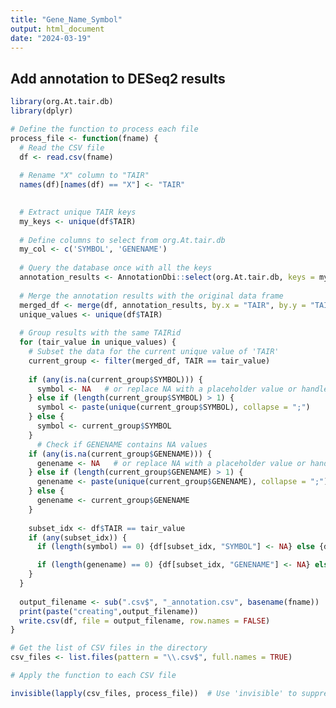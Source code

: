 ---
title: "Gene_Name_Symbol"
output: html_document
date: "2024-03-19"
---

## Add annotation to DESeq2 results

```{r setup, include=FALSE}
library(org.At.tair.db)
library(dplyr)

# Define the function to process each file
process_file <- function(fname) {
  # Read the CSV file
  df <- read.csv(fname)
  
  # Rename "X" column to "TAIR"
  names(df)[names(df) == "X"] <- "TAIR"

  
  # Extract unique TAIR keys
  my_keys <- unique(df$TAIR)
  
  # Define columns to select from org.At.tair.db  
  my_col <- c('SYMBOL', 'GENENAME')
  
  # Query the database once with all the keys
  annotation_results <- AnnotationDbi::select(org.At.tair.db, keys = my_keys, columns = my_col, keytype = "TAIR")
  
  # Merge the annotation results with the original data frame
  merged_df <- merge(df, annotation_results, by.x = "TAIR", by.y = "TAIR", all.x = TRUE)
  unique_values <- unique(df$TAIR)
    
  # Group results with the same TAIRid  
  for (tair_value in unique_values) {
    # Subset the data for the current unique value of 'TAIR'
    current_group <- filter(merged_df, TAIR == tair_value)
   
    if (any(is.na(current_group$SYMBOL))) {
      symbol <- NA   # or replace NA with a placeholder value or handle them accordingly
    } else if (length(current_group$SYMBOL) > 1) {
      symbol <- paste(unique(current_group$SYMBOL), collapse = ";")
    } else {
      symbol <- current_group$SYMBOL
    }
      # Check if GENENAME contains NA values
    if (any(is.na(current_group$GENENAME))) {
      genename <- NA   # or replace NA with a placeholder value or handle them accordingly
    } else if (length(current_group$GENENAME) > 1) {
      genename <- paste(unique(current_group$GENENAME), collapse = ";")
    } else {
      genename <- current_group$GENENAME
    }    
    
    subset_idx <- df$TAIR == tair_value
    if (any(subset_idx)) {
      if (length(symbol) == 0) {df[subset_idx, "SYMBOL"] <- NA} else {df[subset_idx, "SYMBOL"] <- symbol}

      if (length(genename) == 0) {df[subset_idx, "GENENAME"] <- NA} else {df[subset_idx, "GENENAME"] <- genename}
    }
  }  
  
  output_filename <- sub(".csv$", "_annotation.csv", basename(fname))
  print(paste("creating",output_filename))
  write.csv(df, file = output_filename, row.names = FALSE)
}

# Get the list of CSV files in the directory
csv_files <- list.files(pattern = "\\.csv$", full.names = TRUE)

# Apply the function to each CSV file

invisible(lapply(csv_files, process_file))  # Use 'invisible' to suppress printing

```






